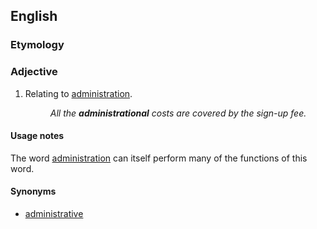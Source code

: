 ==English==

===Etymology===
{{suffix|administration|al|lang=en}}

===Adjective===
{{en-adj|-}}

# {{label|en|nonstandard}} Relating to [[administration]].
#: ''All the '''administrational''' costs are covered by the sign-up fee.''

====Usage notes====
The word [[administration]] can itself perform many of the functions of this word.

====Synonyms====
* [[administrative]]